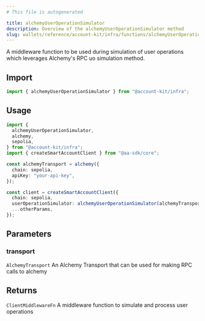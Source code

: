 ```yaml
---
# This file is autogenerated

title: alchemyUserOperationSimulator
description: Overview of the alchemyUserOperationSimulator method
slug: wallets/reference/account-kit/infra/functions/alchemyUserOperationSimulator
---
```


A middleware function to be used during simulation of user operations which leverages Alchemy's RPC uo simulation method.

## Import

```ts
import { alchemyUserOperationSimulator } from "@account-kit/infra";
```

## Usage

```ts
import {
  alchemyUserOperationSimulator,
  alchemy,
  sepolia,
} from "@account-kit/infra";
import { createSmartAccountClient } from "@aa-sdk/core";

const alchemyTransport = alchemy({
  chain: sepolia,
  apiKey: "your-api-key",
});

const client = createSmartAccountClient({
  chain: sepolia,
  userOperationSimulator: alchemyUserOperationSimulator(alchemyTransport),
  ...otherParams,
});
```

## Parameters

### transport

`AlchemyTransport`
An Alchemy Transport that can be used for making RPC calls to alchemy

## Returns

`ClientMiddlewareFn`
A middleware function to simulate and process user operations
